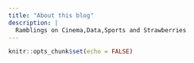 ```yaml
---
title: "About this blog"
description: |
  Ramblings on Cinema,Data,Sports and Strawberries
---
```


```r
knitr::opts_chunk$set(echo = FALSE)
```
